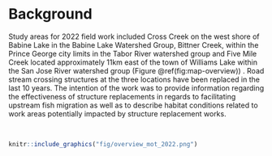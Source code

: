 

# Background
Study areas for 2022 field work included Cross Creek on the west shore of Babine Lake in the Babine Lake Watershed Group, Bittner Creek, within the Prince George city limits in the Tabor River watershed group and Five Mile Creek located approximately 11km east of the town of Williams Lake within the San Jose River watershed group (Figure \@ref(fig:map-overview)) . Road stream crossing structures at the three locations have been replaced in the last 10 years.  The intention of the work was to provide information regarding the effectiveness of structure replacements in regards to facilitating upstream fish migration as well as to describe habitat conditions related to work areas potentially impacted by structure replacement works.  

<br>

```r
knitr::include_graphics("fig/overview_mot_2022.png")
```
